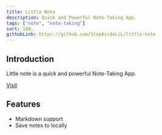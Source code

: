 ```yaml
---
title: Little Note
description: Quick and Powerful Note-Taking App.
tags: ["note", "note-taking"]
sort: 100,
githubLink: https://github.com/StepAsideLiL/little-note
---
```


## Introduction

Little note is a quick and powerful Note-Taking App.

[Visit](https://little-note-web-rust.vercel.app/)

## Features

- Markdown support
- Save notes to locally
